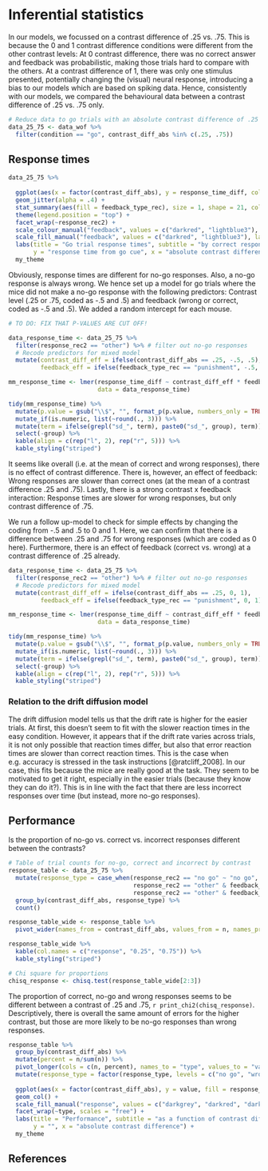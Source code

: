 
# Inferential statistics

In our models, we focussed on a contrast difference of .25 vs. .75. This is because the 0 and 1 contrast difference conditions were different from the other contrast levels: At 0 contrast difference, there was no correct answer and feedback was probabilistic, making those trials hard to compare with the others. At a contrast difference of 1, there was only one stimulus presented, potentially changing the (visual) neural response, introducing a bias to our models which are based on spiking data. Hence, consistently with our models, we compared the behavioural data between a contrast difference of .25 vs. .75 only.

```r
# Reduce data to go trials with an absolute contrast difference of .25 and .75
data_25_75 <- data_wof %>% 
  filter(condition == "go", contrast_diff_abs %in% c(.25, .75))
```


## Response times
```r
data_25_75 %>% 
  
  ggplot(aes(x = factor(contrast_diff_abs), y = response_time_diff, colour = feedback_type_rec)) +
  geom_jitter(alpha = .4) +
  stat_summary(aes(fill = feedback_type_rec), size = 1, shape = 21, colour = "black") +
  theme(legend.position = "top") +
  facet_wrap(~response_rec2) +
  scale_colour_manual("feedback", values = c("darkred", "lightblue3"), labels = c("wrong", "correct")) +
  scale_fill_manual("feedback", values = c("darkred", "lightblue3"), labels = c("wrong", "correct")) +
  labs(title = "Go trial response times", subtitle = "by correct response and contrast difference",
       y = "response time from go cue", x = "absolute contrast difference") +
  my_theme
```

Obviously, response times are different for no-go responses. Also, a no-go response is always wrong. We hence set up a model for go trials where the mice did not make a no-go response with the following predictors: Contrast level (.25 or .75, coded as -.5 and .5) and feedback (wrong or correct, coded as -.5 and .5). We added a random intercept for each mouse.

```r
# TO DO: FIX THAT P-VALUES ARE CUT OFF!

data_response_time <- data_25_75 %>% 
  filter(response_rec2 == "other") %>% # filter out no-go responses
  # Recode predictors for mixed model
  mutate(contrast_diff_eff = ifelse(contrast_diff_abs == .25, -.5, .5),
         feedback_eff = ifelse(feedback_type_rec == "punishment", -.5, .5))

mm_response_time <- lmer(response_time_diff ~ contrast_diff_eff * feedback_eff + (1|mouse),
                         data = data_response_time)

tidy(mm_response_time) %>% 
  mutate(p.value = gsub("\\$", "", format_p(p.value, numbers_only = TRUE))) %>% 
  mutate_if(is.numeric, list(~round(., 3))) %>% 
  mutate(term = ifelse(grepl("sd_", term), paste0("sd_", group), term)) %>% 
  select(-group) %>% 
  kable(align = c(rep("l", 2), rep("r", 5))) %>% 
  kable_styling("striped")
```

It seems like overall (i.e. at the mean of correct and wrong responses), there is no effect of contrast difference. There is, however, an effect of feedback: Wrong responses are slower than correct ones (at the mean of a contrast difference .25 and .75). Lastly, there is a strong contrast x feedback interaction: Response times are slower for wrong responses, but only contrast difference of .75.

We run a follow up-model to check for simple effects by changing the coding from -.5 and .5 to 0 and 1. Here, we can confirm that there is a difference between .25 and .75 for wrong responses (which are coded as 0 here). Furthermore, there is an effect of feedback (correct vs. wrong) at a contrast difference of .25 already.

```r
data_response_time <- data_25_75 %>% 
  filter(response_rec2 == "other") %>% # filter out no-go responses
  # Recode predictors for mixed model
  mutate(contrast_diff_eff = ifelse(contrast_diff_abs == .25, 0, 1),
         feedback_eff = ifelse(feedback_type_rec == "punishment", 0, 1))

mm_response_time <- lmer(response_time_diff ~ contrast_diff_eff * feedback_eff + (1|mouse),
                         data = data_response_time)

tidy(mm_response_time) %>% 
  mutate(p.value = gsub("\\$", "", format_p(p.value, numbers_only = TRUE))) %>% 
  mutate_if(is.numeric, list(~round(., 3))) %>% 
  mutate(term = ifelse(grepl("sd_", term), paste0("sd_", group), term)) %>% 
  select(-group) %>% 
  kable(align = c(rep("l", 2), rep("r", 5))) %>% 
  kable_styling("striped")
```

### Relation to the drift diffusion model
The drift diffusion model tells us that the drift rate is higher for the easier trials. At first, this doesn't seem to fit with the slower reaction times in the easy condition. However, it appears that if the drift rate varies across trials, it is not only possible that reaction times differ, but also that error reaction times are slower than correct reaction times. This is the case when e.g. accuracy is stressed in the task instructions [@ratcliff_2008]. In our case, this fits because the mice are really good at the task. They seem to be motivated to get it right, especially in the easier trials (because they know they can do it?). This is in line with the fact that there are less incorrect responses over time (but instead, more no-go responses).

## Performance
Is the proportion of no-go vs. correct vs. incorrect responses different between the contrasts?

```r
# Table of trial counts for no-go, correct and incorrect by contrast
response_table <- data_25_75 %>% 
  mutate(response_type = case_when(response_rec2 == "no go" ~ "no go",
                                   response_rec2 == "other" & feedback_type == 1 ~ "correct",
                                   response_rec2 == "other" & feedback_type == -1 ~ "wrong")) %>% 
  group_by(contrast_diff_abs, response_type) %>% 
  count()

response_table_wide <- response_table %>% 
  pivot_wider(names_from = contrast_diff_abs, values_from = n, names_prefix = "contr_")

response_table_wide %>% 
  kable(col.names = c("response", "0.25", "0.75")) %>% 
  kable_styling("striped")
```

```r
# Chi square for proportions
chisq_response <- chisq.test(response_table_wide[2:3])
```

The proportion of correct, no-go and wrong responses seems to be different between a contrast of .25 and .75, `r print_chi2(chisq_response)`. Descriptively, there is overall the same amount of errors for the higher contrast, but those are more likely to be no-go responses than wrong responses.

```r
response_table %>% 
  group_by(contrast_diff_abs) %>% 
  mutate(percent = n/sum(n)) %>% 
  pivot_longer(cols = c(n, percent), names_to = "type", values_to = "value") %>% 
  mutate(response_type = factor(response_type, levels = c("no go", "wrong", "correct"))) %>% 
  
  ggplot(aes(x = factor(contrast_diff_abs), y = value, fill = response_type)) +
  geom_col() +
  scale_fill_manual("response", values = c("darkgrey", "darkred", "darkgreen")) +
  facet_wrap(~type, scales = "free") +
  labs(title = "Performance", subtitle = "as a function of contrast difference",
       y = "", x = "absolute contrast difference") +
  my_theme
```

## References
